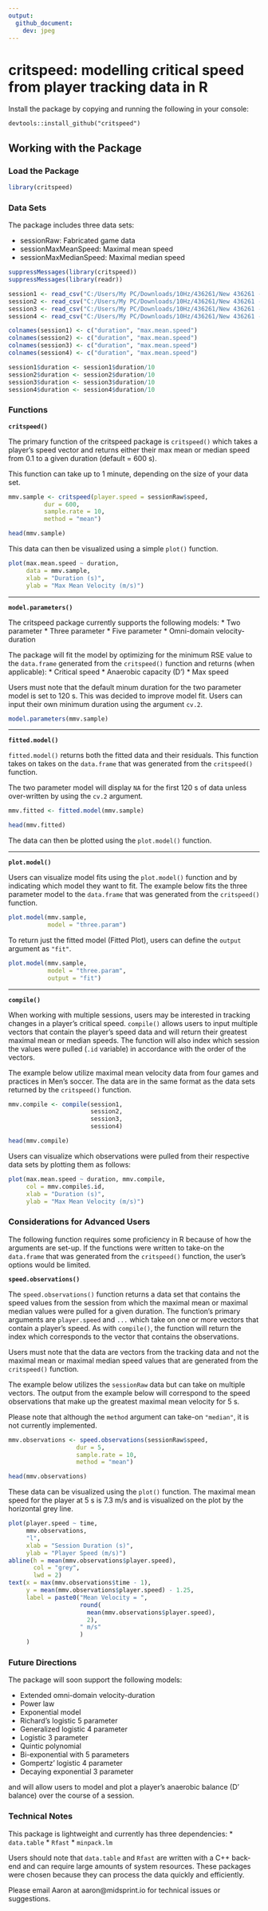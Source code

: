---
output: 
  github_document:
    dev: jpeg
---

# critspeed: modelling critical speed from player tracking data in R

Install the package by copying and running the following in your console:

`devtools::install_github("critspeed")`

## Working with the Package

### Load the Package

```{r, eval = FALSE}
library(critspeed)
```


### Data Sets

The package includes three data sets:

* sessionRaw: Fabricated game data 
* sessionMaxMeanSpeed: Maximal mean speed 
* sessionMaxMedianSpeed: Maximal median speed

```{r set-up, echo = FALSE, message = FALSE}
suppressMessages(library(critspeed))
suppressMessages(library(readr))

session1 <- read_csv("C:/Users/My PC/Downloads/10Hz/436261/New 436261 - 10Hz - 2019-09-08PM.csv")[, 2:3]
session2 <- read_csv("C:/Users/My PC/Downloads/10Hz/436261/New 436261 - 10Hz - 2019-08-31PM.csv")[, 2:3]
session3 <- read_csv("C:/Users/My PC/Downloads/10Hz/436261/New 436261 - 10Hz - 2019-09-24PM.csv")[, 2:3]
session4 <- read_csv("C:/Users/My PC/Downloads/10Hz/436261/New 436261 - 10Hz - 2019-08-16PM.csv")[, 2:3]

colnames(session1) <- c("duration", "max.mean.speed")
colnames(session2) <- c("duration", "max.mean.speed")
colnames(session3) <- c("duration", "max.mean.speed")
colnames(session4) <- c("duration", "max.mean.speed")

session1$duration <- session1$duration/10
session2$duration <- session2$duration/10
session3$duration <- session3$duration/10
session4$duration <- session4$duration/10
```

### Functions

**`critspeed()`**

The primary function of the critspeed package is `critspeed()` which takes a player's speed vector and returns either their max mean or median speed from 0.1 to a given duration (default = 600 s).

This function can take up to 1 minute, depending on the size of your data set.

```{r critspeed, cache = TRUE}
mmv.sample <- critspeed(player.speed = sessionRaw$speed, 
          dur = 600,
          sample.rate = 10,
          method = "mean")

head(mmv.sample)
```

This data can then be visualized using a simple `plot()` function.

```{r, fig.align="center"}
plot(max.mean.speed ~ duration, 
     data = mmv.sample,
     xlab = "Duration (s)",
     ylab = "Max Mean Velocity (m/s)")
```

--- 

**`model.parameters()`**

The critspeed package currently supports the following models:
* Two parameter
* Three parameter
* Five parameter
* Omni-domain velocity-duration

The package will fit the model by optimizing for the minimum RSE value to the `data.frame` generated from the `critspeed()` function and returns (when applicable):
* Critical speed
* Anaerobic capacity (D')
* Max speed

Users must note that the default minum duration for the two parameter model is set to 120 s. This was decided to improve model fit. Users can input their own minimum duration using the argument `cv.2`.

```{r}
model.parameters(mmv.sample)
```

---

**`fitted.model()`**

`fitted.model()` returns both the fitted data and their residuals. This function takes on takes on the `data.frame` that was generated from the `critspeed()` function.

The two parameter model will display `NA` for the first 120 s of data unless over-written by using the `cv.2` argument.

```{r}
mmv.fitted <- fitted.model(mmv.sample)

head(mmv.fitted)
```

The data can then be plotted using the `plot.model()` function.

---

**`plot.model()`**

Users can visualize model fits using the `plot.model()` function and by indicating which model they want to fit. The example below fits the three parameter model to the `data.frame` that was generated from the `critspeed()` function.

```{r, , fig.align="center"}
plot.model(mmv.sample, 
           model = "three.param")
```

To return just the fitted model (Fitted Plot), users can define the `output` argument as `"fit"`.

```{r, fig.align="center"}
plot.model(mmv.sample, 
           model = "three.param",
           output = "fit")
```

---

**`compile()`**

When working with multiple sessions, users may be interested in tracking changes in a player's critical speed. `compile()` allows users to input multiple vectors that contain the player's speed data and will return their greatest maximal mean or median speeds. The function will also index which session the values were pulled (`.id` variable) in accordance with the order of the vectors.

The example below utilize maximal mean velocity data from four games and practices in Men's soccer. The data are in the same format as the data sets returned by the `critspeed()` function.

```{r}
mmv.compile <- compile(session1, 
                       session2, 
                       session3, 
                       session4)

head(mmv.compile)
```

Users can visualize which observations were pulled from their respective data sets by plotting them as follows:

```{r, fig.align="center"}
plot(max.mean.speed ~ duration, mmv.compile,
     col = mmv.compile$.id,
     xlab = "Duration (s)",
     ylab = "Max Mean Velocity (m/s)")
```



### Considerations for Advanced Users

The following function requires some proficiency in R because of how the arguments are set-up. If the functions were written to take-on the `data.frame` that was generated from the `critspeed()` function, the user's options would be limited.

**`speed.observations()`**

The `speed.observations()` function returns a data set that contains the speed values from the session from which the maximal mean or maximal median values were pulled for a given duration. The function's primary arguments are `player.speed` and `...` which take on one or more vectors that contain a player's speed. As with `compile()`, the function will return the index which corresponds to the vector that contains the observations. 

Users must note that the data are vectors from the tracking data and not the maximal mean or maximal median speed values that are generated from the `critspeed()` function.

The example below utilizes the `sessionRaw` data but can take on multiple vectors. The output from the example below will correspond to the speed observations that make up the greatest maximal mean velocity for 5 s.

Please note that although the `method` argument can take-on `"median"`, it is not currently implemented. 

```{r}
mmv.observations <- speed.observations(sessionRaw$speed, 
                   dur = 5, 
                   sample.rate = 10,
                   method = "mean")

head(mmv.observations)
```

These data can be visualized using the `plot()` function. The maximal mean speed for the player at 5 s is 7.3 m/s and is visualized on the plot by the horizontal grey line.

```{r, , fig.align="center"}
plot(player.speed ~ time, 
     mmv.observations, 
     "l",
     xlab = "Session Duration (s)",
     ylab = "Player Speed (m/s)")
abline(h = mean(mmv.observations$player.speed),
       col = "grey",
       lwd = 2)
text(x = max(mmv.observations$time - 1), 
     y = mean(mmv.observations$player.speed) - 1.25,
     label = paste0("Mean Velocity = ", 
                    round(
                      mean(mmv.observations$player.speed),
                      2),
                    " m/s"
                    )
     )
```


### Future Directions

The package will soon support the following models:

* Extended omni-domain velocity-duration
* Power law
* Exponential model
* Richard's logistic 5 parameter    
* Generalized logistic 4 parameter    
* Logistic 3 parameter    
* Quintic polynomial    
* Bi-exponential with 5 parameters    
* Gompertz' logistic 4 parameter    
* Decaying exponential 3 parameter    

and will allow users to model and plot a player's anaerobic balance (D' balance) over the course of a session. 


### Technical Notes

This package is lightweight and currently has three dependencies: 
* `data.table`
* `Rfast`
* `minpack.lm`

Users should note that `data.table` and `Rfast` are written with a C++ back-end and can require large amounts of system resources. These packages were chosen because they can process the data quickly and efficiently. 

Please email Aaron at aaron@midsprint.io for technical issues or suggestions. 